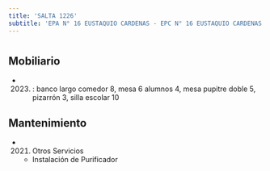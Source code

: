 ```yaml
---
title: 'SALTA 1226'
subtitle: 'EPA N° 16 EUSTAQUIO CARDENAS - EPC N° 16 EUSTAQUIO CARDENAS'
---
```


#


## Mobiliario

*  (2023) : banco largo comedor 8, mesa 6 alumnos 4, mesa pupitre doble 5, pizarrón 3, silla escolar 10 





## Mantenimiento

*  (2021) Otros Servicios 
    + Instalación de Purificador



